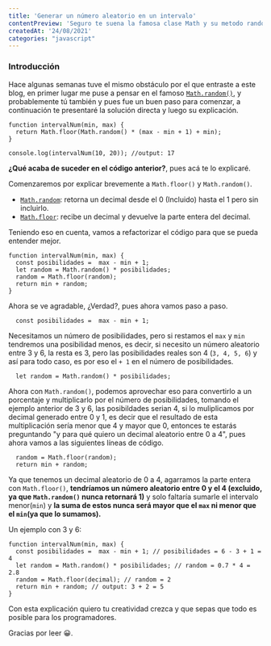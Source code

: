 ```yaml
--- 
title: 'Generar un número aleatorio en un intervalo'
contentPreview: 'Seguro te suena la famosa clase Math y su metodo random (Math.random), pero sabes ¿Cómo usarlas para obtener un número aleatorio en un intervalo?, pues te enseño y explico como hacerlo.'
createdAt: '24/08/2021'
categories: "javascript"
---
```


### Introducción
Hace algunas semanas tuve el mismo obstáculo por el que entraste a este blog, en primer lugar me puse a pensar en el famoso [`Math.random()`](https://developer.mozilla.org/es/docs/Web/JavaScript/Reference/Global_Objects/Math/random), y probablemente tú también y pues fue un buen paso para comenzar, a continuación te presentaré la solución directa y luego su explicación.


```
function intervalNum(min, max) {
  return Math.floor(Math.random() * (max - min + 1) + min);
}

console.log(intervalNum(10, 20)); //output: 17
```
**¿Qué acaba de suceder en el código anterior?**, pues acá te lo explicaré.

Comenzaremos por explicar brevemente a `Math.floor()` y `Math.random()`.
* [`Math.random`](https://developer.mozilla.org/es/docs/Web/JavaScript/Reference/Global_Objects/Math/random): retorna un decimal desde el 0 (Incluido) hasta el 1 pero sin incluirlo.
* [`Math.floor`](https://developer.mozilla.org/es/docs/Web/JavaScript/Reference/Global_Objects/Math/floor): recibe un decimal y devuelve la parte entera del decimal.
    
Teniendo eso en cuenta, vamos a refactorizar el código para que se pueda entender mejor.

```
function intervalNum(min, max) {
  const posibilidades =  max - min + 1;
  let random = Math.random() * posibilidades;
  random = Math.floor(random);
  return min + random;
}
```
Ahora se ve agradable, ¿Verdad?, pues ahora vamos paso a paso.

```
  const posibilidades =  max - min + 1;
```

Necesitamos un número de posibilidades, pero si restamos el `max` y `min` tendremos una posibilidad menos, es decir, si necesito un número aleatorio entre 3 y 6, la resta es 3, pero las posibilidades reales son 4 (`3, 4, 5, 6`) y así para todo caso, es por eso el `+ 1` en el número de posibilidades.

```
  let random = Math.random() * posibilidades;
```

Ahora con `Math.random()`, podemos aprovechar eso para convertirlo a un porcentaje y multiplicarlo por el número de posibilidades, tomando el ejemplo anterior de 3 y 6, las posibildades serian 4, si lo muliplicamos por decimal generado entre 0 y 1, es decir que el resultado de esta multiplicación sería menor que 4 y mayor que 0, entonces te estarás preguntando "y para qué quiero un decimal aleatorio entre 0 a 4", pues ahora vamos a las siguientes líneas de código.

```
  random = Math.floor(random);
  return min + random;
```
Ya que tenemos un decimal aleatorio de 0 a 4, agarramos la parte entera con `Math.floor()`, **tendríamos un número aleatorio entre 0 y el 4 (excluido, ya que `Math.random()` nunca retornará 1)** y solo faltaría sumarle el intervalo menor(`min`) y **la suma de estos nunca será mayor que el `max` ni menor que el `min`(ya que lo sumamos).**

Un ejemplo con 3 y 6:
```
function intervalNum(min, max) {
  const posibilidades =  max - min + 1; // posibilidades = 6 - 3 + 1 =  4
  let random = Math.random() * posibilidades; // random = 0.7 * 4 = 2.8
  random = Math.floor(decimal); // random = 2
  return min + random; // output: 3 + 2 = 5
}
```
Con esta explicación quiero tu creatividad crezca y que sepas que todo es posible para los programadores.

Gracias por leer 😀.